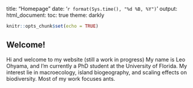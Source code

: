 title: "Homepage"
date: '`r format(Sys.time(), "%d %B, %Y")`'
output: 
  html_document:
    toc: true
    theme: darkly

```r
knitr::opts_chunk$set(echo = TRUE)
```

## Welcome!

Hi and welcome to my website (still a work in progress) My name is Leo Ohyama, and I'm currently a PhD student at the University of Florida. My interest lie in macroecology, island biogeography, and scaling effects on biodiversity. Most of my work focuses ants.